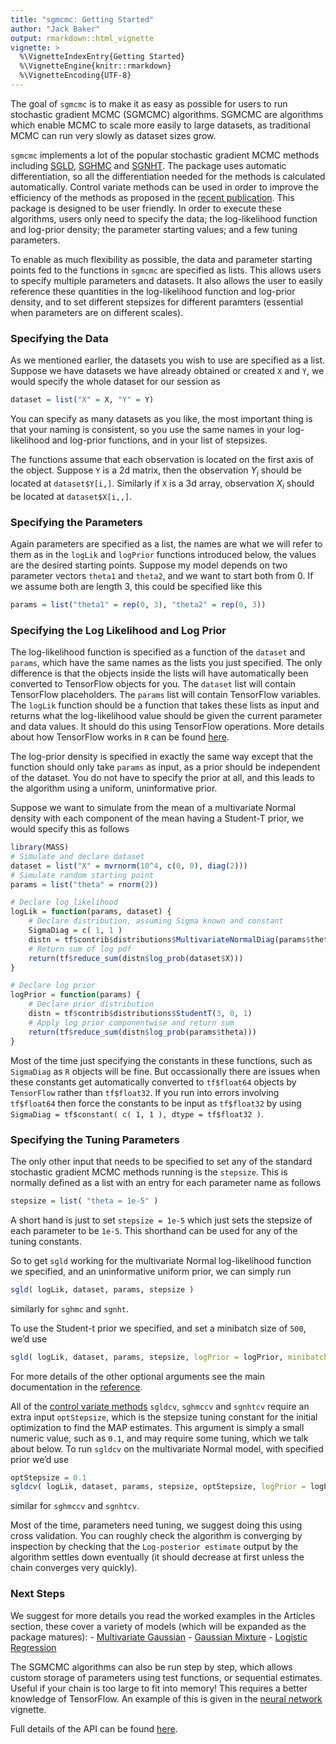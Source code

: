 ```yaml
---
title: "sgmcmc: Getting Started"
author: "Jack Baker"
output: rmarkdown::html_vignette
vignette: >
  %\VignetteIndexEntry{Getting Started}
  %\VignetteEngine{knitr::rmarkdown}
  %\VignetteEncoding{UTF-8}
---
```


The goal of `sgmcmc` is to make it as easy as possible for users to run stochastic gradient MCMC (SGMCMC) algorithms. SGMCMC are algorithms which enable MCMC to scale more easily to large datasets, as traditional MCMC can run very slowly as dataset sizes grow.

`sgmcmc` implements a lot of the popular stochastic gradient MCMC methods including [SGLD](http://machinelearning.wustl.edu/mlpapers/paper_files/ICML2011Welling_398.pdf), [SGHMC](https://arxiv.org/pdf/1402.4102v2.pdf) and [SGNHT](http://papers.nips.cc/paper/5592-bayesian-sampling-using-stochastic-gradient-thermostats.pdf). The package uses automatic differentiation, so all the differentiation needed for the methods is calculated automatically. Control variate methods can be used in order to improve the efficiency of the methods as proposed in the [recent publication](https://github.com/jbaker92/stochasticGradientMCMC). This package is designed to be user friendly. In order to execute these algorithms, users only need to specify the data; the log-likelihood function and log-prior density; the parameter starting values; and a few tuning parameters. 

To enable as much flexibility as possible, the data and parameter starting points fed to the functions in `sgmcmc` are specified as lists. This allows users to specify multiple parameters and datasets. It also allows the user to easily reference these quantities in the log-likelihood function and log-prior density, and to set different stepsizes for different paramters (essential when parameters are on different scales).

### Specifying the Data

As we mentioned earlier, the datasets you wish to use are specified as a list. Suppose we have datasets we have already obtained or created `X` and `Y`, we would specify the whole dataset for our session as
```r
dataset = list("X" = X, "Y" = Y)
```
You can specify as many datasets as you like, the most important thing is that your naming is consistent, so you use the same names in your log-likelihood and log-prior functions, and in your list of stepsizes.

The functions assume that each observation is located on the first axis of the object. Suppose `Y` is a 2d matrix, then the observation $Y_i$ should be located at `dataset$Y[i,]`. Similarly if `X` is a 3d array, observation $X_i$ should be located at `dataset$X[i,,]`.

### Specifying the Parameters

Again parameters are specified as a list, the names are what we will refer to them as in the `logLik` and `logPrior` functions introduced below, the values are the desired starting points. Suppose my model depends on two parameter vectors `theta1` and `theta2`, and we want to start both from 0. If we assume both are length 3, this could be specified like this
```r
params = list("theta1" = rep(0, 3), "theta2" = rep(0, 3))
```

### Specifying the Log Likelihood and Log Prior

The log-likelihood function is specified as a function of the `dataset` and `params`, which have the same names as the lists you just specified. The only difference is that the objects inside the lists will have automatically been converted to TensorFlow objects for you. The `dataset` list will contain TensorFlow placeholders. The `params` list will contain TensorFlow variables. The `logLik` function should be a function that takes these lists as input and returns what the log-likelihood value should be given the current parameter and data values. It should do this using TensorFlow operations. More details about how TensorFlow works in `R` can be found [here](https://tensorflow.rstudio.com/).

The log-prior density is specified in exactly the same way except that the function should only take `params` as input, as a prior should be independent of the dataset. You do not have to specify the prior at all, and this leads to the algorithm using a uniform, uninformative prior.

Suppose we want to simulate from the mean of a multivariate Normal density with each component of the mean having a Student-T prior, we would specify this as follows
```r
library(MASS)
# Simulate and declare dataset
dataset = list("X" = mvrnorm(10^4, c(0, 0), diag(2)))
# Simulate random starting point
params = list("theta" = rnorm(2))

# Declare log likelihood
logLik = function(params, dataset) {
    # Declare distribution, assuming Sigma known and constant
    SigmaDiag = c( 1, 1 )
    distn = tf$contrib$distributions$MultivariateNormalDiag(params$theta, SigmaDiag)
    # Return sum of log pdf
    return(tf$reduce_sum(distn$log_prob(dataset$X)))
}

# Declare log prior
logPrior = function(params) {
    # Declare prior distribution
    distn = tf$contrib$distributions$StudentT(3, 0, 1)
    # Apply log prior componentwise and return sum
    return(tf$reduce_sum(distn$log_prob(params$theta)))
}
```
Most of the time just specifying the constants in these functions, such as `SigmaDiag` as `R` objects will be fine. But occassionally there are issues when these constants get automatically converted to `tf$float64` objects by `TensorFlow` rather than `tf$float32`. If you run into errors involving `tf$float64` then force the constants to be input as `tf$float32` by using `SigmaDiag = tf$constant( c( 1, 1 ), dtype = tf$float32 )`.

### Specifying the Tuning Parameters

The only other input that needs to be specified to set any of the standard stochastic gradient MCMC methods running is the `stepsize`. This is normally defined as a list with an entry for each parameter name as follows
```r
stepsize = list( "theta = 1e-5" )
```
A short hand is just to set `stepsize = 1e-5` which just sets the stepsize of each parameter to be `1e-5`. This shorthand can be used for any of the tuning constants.

So to get `sgld` working for the multivariate Normal log-likelihood function we specified, and an uninformative uniform prior, we can simply run
```r
sgld( logLik, dataset, params, stepsize )
```
similarly for `sghmc` and `sgnht`.

To use the Student-t prior we specified, and set a minibatch size of `500`, we'd use
```r
sgld( logLik, dataset, params, stepsize, logPrior = logPrior, minibatchSize = 500 )
```
For more details of the other optional arguments see the main documentation in the [reference](https://stor-i.github.io/sgmcmc/reference/index.html).

All of the [control variate methods](https://arxiv.org/pdf/1706.05439.pdf) `sgldcv`, `sghmccv` and `sgnhtcv` require an extra input `optStepsize`, which is the stepsize tuning constant for the initial optimization to find the MAP estimates. This argument is simply a small numeric value, such as `0.1`, and may require some tuning, which we talk about below. To run `sgldcv` on the multivariate Normal model, with specified prior we'd use
```r
optStepsize = 0.1
sgldcv( logLik, dataset, params, stepsize, optStepsize, logPrior = logPrior, minibatchSize = 500 )
```
similar for `sghmccv` and `sgnhtcv`.

Most of the time, parameters need tuning, we suggest doing this using cross validation. You can roughly check the algorithm is converging by inspection by checking that the `Log-posterior estimate` output by the algorithm settles down eventually (it should decrease at first unless the chain converges very quickly).

### Next Steps
We suggest for more details you read the worked examples in the Articles section, these cover a variety of models (which will be expanded as the package matures):
 - [Multivariate Gaussian](https://stor-i.github.io/sgmcmc///articles/mvGauss.html)
 - [Gaussian Mixture](https://stor-i.github.io/sgmcmc///articles/gaussMixture.html)
 - [Logistic Regression](https://stor-i.github.io/sgmcmc///articles/logisticRegression.html)

The SGMCMC algorithms can also be run step by step, which allows custom storage of parameters using test functions, or sequential estimates. Useful if your chain is too large to fit into memory! This requires a better knowledge of TensorFlow. An example of this is given in the [neural network](https://stor-i.github.io/sgmcmc///articles/nn.html) vignette.

Full details of the API can be found [here](https://stor-i.github.io/sgmcmc///reference/index.html).
